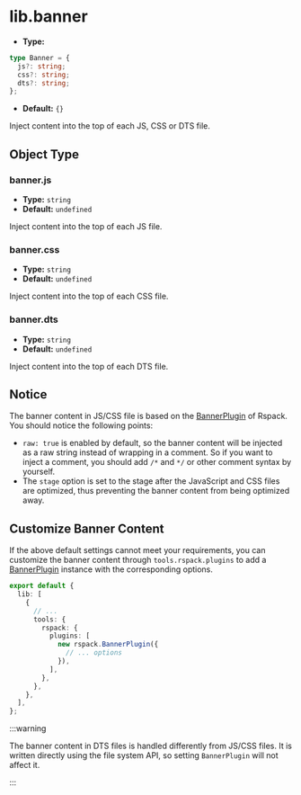 # lib.banner

- **Type:**

```ts
type Banner = {
  js?: string;
  css?: string;
  dts?: string;
};
```

- **Default:** `{}`

Inject content into the top of each JS, CSS or DTS file.

## Object Type

### banner.js

- **Type:** `string`
- **Default:** `undefined`

Inject content into the top of each JS file.

### banner.css

- **Type:** `string`
- **Default:** `undefined`

Inject content into the top of each CSS file.

### banner.dts

- **Type:** `string`
- **Default:** `undefined`

Inject content into the top of each DTS file.

## Notice

The banner content in JS/CSS file is based on the [BannerPlugin](https://rspack.dev/plugins/webpack/banner-plugin) of Rspack. You should notice the following points:

- `raw: true` is enabled by default, so the banner content will be injected as a raw string instead of wrapping in a comment. So if you want to inject a comment, you should add `/*` and `*/` or other comment syntax by yourself.
- The `stage` option is set to the stage after the JavaScript and CSS files are optimized, thus preventing the banner content from being optimized away.

## Customize Banner Content

If the above default settings cannot meet your requirements, you can customize the banner content through `tools.rspack.plugins` to add a [BannerPlugin](https://rspack.dev/plugins/webpack/banner-plugin) instance with the corresponding options.

```ts title="rslib.config.ts"
export default {
  lib: [
    {
      // ...
      tools: {
        rspack: {
          plugins: [
            new rspack.BannerPlugin({
              // ... options
            }),
          ],
        },
      },
    },
  ],
};
```

:::warning

The banner content in DTS files is handled differently from JS/CSS files. It is written directly using the file system API, so setting `BannerPlugin` will not affect it.

:::
